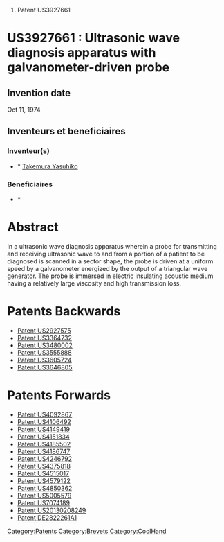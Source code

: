 # Patent US3927661





=US3927661 : Ultrasonic wave diagnosis apparatus with galvanometer-driven probe = 



== Invention date ==

Oct 11, 1974

== Inventeurs et beneficiaires ==

=== Inventeur(s) === 
* * [[Takemura Yasuhiko]]
=== Beneficiaires === 
* * [[]]


= Abstract =

In a ultrasonic wave diagnosis apparatus wherein a probe for transmitting and receiving ultrasonic wave to and from a portion of a patient to be diagnosed is scanned in a sector shape, the probe is driven at a uniform speed by a galvanometer energized by the output of a triangular wave generator. The probe is immersed in electric insulating acoustic medium having a relatively large viscosity and high transmission loss.
= Patents Backwards =

* [[Patent US2927575]]
* [[Patent US3364732]]
* [[Patent US3480002]]
* [[Patent US3555888]]
* [[Patent US3605724]]
* [[Patent US3646805]]
= Patents Forwards =

* [[Patent US4092867]]
* [[Patent US4106492]]
* [[Patent US4149419]]
* [[Patent US4151834]]
* [[Patent US4185502]]
* [[Patent US4186747]]
* [[Patent US4246792]]
* [[Patent US4375818]]
* [[Patent US4515017]]
* [[Patent US4579122]]
* [[Patent US4850362]]
* [[Patent US5005579]]
* [[Patent US7074189]]
* [[Patent US20130208249]]
* [[Patent DE2822261A1]]
[[Category:Patents]][[Category:Brevets]][[Category:CoolHand]]